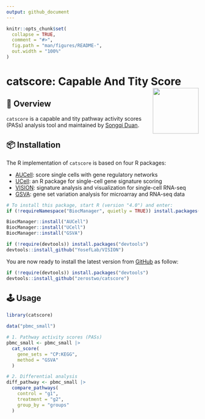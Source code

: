 ```yaml
---
output: github_document
---
```


<!-- README.md is generated from README.Rmd. Please edit that file -->

```r
knitr::opts_chunk$set(
  collapse = TRUE,
  comment = "#>",
  fig.path = "man/figures/README-",
  out.width = "100%"
)
```

# catscore: Capable And Tity Score <img src="man/figures/logo.png" align="right" width="120"/>

<!-- badges: start -->

<!-- badges: end -->

## 🤪 Overview

`catscore` is a capable and tity pathway activity scores (PASs) analysis tool and maintained by [Songqi Duan](https://songqi.online).

## 📦 Installation

The R implementation of `catscore` is based on four R packages:

- [AUCell](https://github.com/aertslab/AUCell): score single cells with gene regulatory networks
- [UCell](https://github.com/carmonalab/UCell): an R package for single-cell gene signature scoring
- [VISION](https://github.com/YosefLab/VISION): signature analysis and visualization for single-cell RNA-seq
- [GSVA](https://github.com/rcastelo/GSVA): gene set variation analysis for microarray and RNA-seq data

```r
# To install this package, start R (version "4.0") and enter:
if (!requireNamespace("BiocManager", quietly = TRUE)) install.packages("BiocManager")

BiocManager::install("AUCell")
BiocManager::install("UCell")
BiocManager::install("GSVA")

if (!require(devtools)) install.packages("devtools")
devtools::install_github("YosefLab/VISION")
```

You are now ready to install the latest version from [GitHub](https://github.com/zerostwo/catscore) as follow:

```r
if (!require(devtools)) install.packages("devtools")
devtools::install_github("zerostwo/catscore")
```

## 🕹️ Usage

```r
library(catscore)

data("pbmc_small")

# 1. Pathway activity scores (PASs)
pbmc_small <- pbmc_small |>
  cat_score(
    gene_sets = "CP:KEGG",
    method = "GSVA"
  )

# 2. Differential analysis
diff_pathway <- pbmc_small |>
  compare_pathways(
    control = "g1",
    treatment = "g2",
    group_by = "groups"
  )
```
